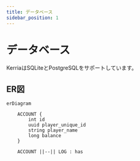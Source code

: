 ```yaml
---
title: データベース
sidebar_position: 1
---
```


# データベース

KerriaはSQLiteとPostgreSQLをサポートしています。

## ER図

```mermaid
erDiagram

    ACCOUNT {
        int id
        uuid player_unique_id
        string player_name
        long balance
    }

    ACCOUNT ||--|| LOG : has
```
